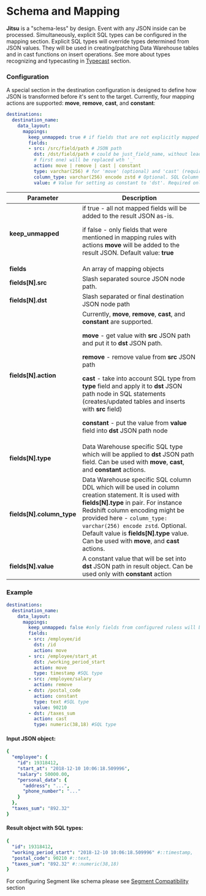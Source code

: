 
# Schema and Mapping

**Jitsu** is a "schema-less" by design. Event with any JSON inside can be processed.
Simultaneously, explicit SQL types can be configured in the mapping section. Explicit SQL types will
override types determined from JSON values. They will be used in creating/patching Data Warehouse tables
and in cast functions on insert operations. See more about types recognizing and typecasting in
[Typecast](/docs/other-features/typecast) section.

### Configuration

A special section in the destination configuration is designed to define how JSON is transformed before it's sent to the target. Currently,
four mapping actions are supported: **move**, **remove**, **cast**, and **constant**:

```yaml
destinations:
  destination_name:
    data_layout:
      mappings:
        keep_unmapped: true # if fields that are not explicitly mapped should be kept or removed
        fields:
        - src: /src/field/path # JSON path
          dst: /dst/field/path # could be just_field_name, without leading. Before inserting all / (except
          # first one) will be replaced wth '_'
          action: move | remove | cast | constant
          type: varchar(256) # for 'move' (optional) and 'cast' (required) actions - SQL type (depend on destination)
          column_type: varchar(256) encode zstd # Optional. SQL Column DDL on create/patch tables. Default value is 'type' variable value from this object.
          value: # Value for setting as constant to 'dst'. Required only for 'constant' action. Other actions will ignore this field.
```

<table>
  <thead>
    <tr>
      <th>Parameter</th>
      <th>Description</th>
    </tr>
  </thead>
  <tbody>
    <tr>
      <td><b>keep_unmapped</b>
      </td>
      <td>if true - all not mapped fields will be added to the result JSON as-is.
        <p>if false - only fields that were mentioned in mapping rules with actions <b>move</b> will be added
          to the result JSON. Default value: <b>true</b>
        </p>
      </td>
    </tr>
    <tr>
      <td><b>fields</b>
      </td>
      <td>An array of mapping objects</td>
    </tr>
    <tr>
      <td><b>fields[N].src</b>
      </td>
      <td>Slash separated source JSON node path.</td>
    </tr>
    <tr>
      <td><b>fields[N].dst</b>
      </td>
      <td>Slash separated or final destination JSON node path</td>
    </tr>
    <tr>
      <td><b>fields[N].action</b>
      </td>
      <td>
          Currently, <b>move</b>, <b>remove</b>, <b>cast</b>, and <b>constant</b> are
          supported.
        <p><b>move</b> - get value with <b>src</b> JSON path and put it to <b>dst </b>JSON
          path.</p>
        <p><b>remove</b> - remove value from <b>src </b>JSON path</p>
        <p><b>cast</b> - take into account SQL type from <b>type</b> field and apply
          it to <b>dst</b> JSON path node in SQL statements (creates/updated tables
          and inserts with <b>src</b> field)</p>
        <p><b>constant </b>- put the value from <b>value </b>field into <b>dst </b>JSON
          path node</p>
      </td>
    </tr>
    <tr>
      <td><b>fields[N].type</b>
      </td>
      <td>Data Warehouse specific SQL type which will be applied to <b>dst </b>JSON
        path field. Can be used with <b>move</b>, <b>cast</b>, and <b>constant</b> actions.</td>
    </tr>
    <tr>
      <td><b>fields[N].column_type</b>
      </td>
      <td>Data Warehouse specific SQL column DDL which will be used in column creation statement. It is used with
     <b>fields[N].type</b> in pair. For instance Redshift column encoding might be provided here - <code inline="true">column_type: varchar(256) encode zstd</code>. Optional. Default value is <b>fields[N].type</b> value. Can be used with <b>move</b>,
     and <b>cast</b> actions.</td>
    </tr>
    <tr>
      <td><b>fields[N].value</b>
      </td>
      <td>A constant value that will be set into <b>dst </b>JSON path in result object.
        Can be used only with <b>constant </b>action</td>
    </tr>
  </tbody>
</table>

###

### Example

```yaml
destinations:
  destination_name:
    data_layout:
      mappings:
        keep_unmapped: false #only fields from configured ruless will be in the result
        fields:
        - src: /employee/id
          dst: /id
          action: move
        - src: /employee/start_at
          dst: /working_period_start
          action: move
          type: timestamp #SQL type
        - src: /employee/salary
          action: remove
        - dst: /postal_code
          action: constant
          type: text #SQL type
          value: 90210
        - dst: /taxes_sum
          action: cast
          type: numeric(38,18) #SQL type
```

#### Input JSON object:

```yaml
{
  "employee": {
    "id": 19318412,
    "start_at": "2018-12-10 10:06:18.509996",
    "salary": 50000.00,
    "personal_data": {
      "address": "...",
      "phone_number": "..."
    }
  },
  "taxes_sum": "892.32"
}
```

####  Result object with SQL types:

```yaml
{
  "id": 19318412,
  "working_period_start": "2018-12-10 10:06:18.509996" #::timestamp,
  "postal_code": 90210 #::text,
  "taxes_sum": "892.32" #::numeric(38,18)
}
```

<Hint>
    For configuring Segment like schema please see <a href="/docs/other-features/segment-compatibility">Segment Compatibility</a> section
</Hint>

